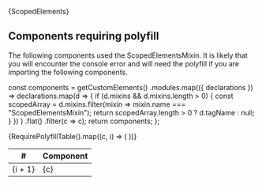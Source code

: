 
<Meta title="Getting Started/Usage/Scoped Elements" />

<Markdown>{ScopedElements}</Markdown>

## Components requiring polyfill

The following components used the ScopedElementsMixin.
It is likely that you will encounter the console error and will need the polyfill if you are importing the following components.

  const components = getCustomElements()
    .modules.map(({ declarations }) =>
      declarations.map(d => {
        if (d.mixins && d.mixins.length > 0) {
          const scopedArray = d.mixins.filter(mixin => mixin.name === "ScopedElementsMixin");
          return scopedArray.length > 0 ? d.tagName : null;
        }
      })
    )
    .flat()
    .filter(c => c);
  return components;
};

<table>
  <thead>
    <tr>
      <th>#</th>
      <th>Component</th>
    </tr>
  </thead>

  <tbody>
    {RequirePolyfillTable().map((c, i) => (
          <tr key={c}>
            <td>{i + 1}</td>
            <td>{c}</td>
          </tr>
        ))}
  </tbody>
</table>

